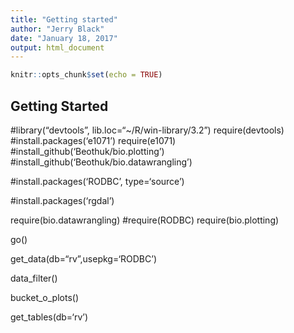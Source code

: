 ```yaml
---
title: "Getting started"
author: "Jerry Black"
date: "January 18, 2017"
output: html_document
---
```


```r
knitr::opts_chunk$set(echo = TRUE)
```

## Getting Started

#library("devtools", lib.loc="~/R/win-library/3.2")
require(devtools)
#install.packages('e1071')
require(e1071)
#install_github('Beothuk/bio.plotting')
#install_github('Beothuk/bio.datawrangling')

#install.packages('RODBC', type='source')

#install.packages('rgdal')

require(bio.datawrangling)
#require(RODBC)
require(bio.plotting)

go()

get_data(db="rv",usepkg='RODBC')

data_filter()

bucket_o_plots()

get_tables(db='rv')
